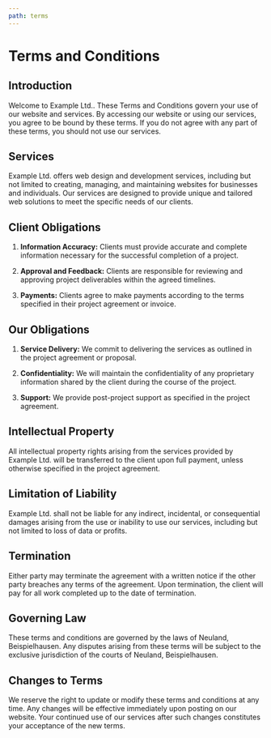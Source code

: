 ```yaml
---
path: terms
---
```



<SinglePaneContent>

# Terms and Conditions

## Introduction

Welcome to Example Ltd.. These Terms and Conditions govern your use of our website and services. By accessing our website or using our services, you agree to be bound by these terms. If you do not agree with any part of these terms, you should not use our services.

## Services

Example Ltd. offers web design and development services, including but not limited to creating, managing, and maintaining websites for businesses and individuals. Our services are designed to provide unique and tailored web solutions to meet the specific needs of our clients.

## Client Obligations

1. **Information Accuracy:** Clients must provide accurate and complete information necessary for the successful completion of a project.

2. **Approval and Feedback:** Clients are responsible for reviewing and approving project deliverables within the agreed timelines.

3. **Payments:** Clients agree to make payments according to the terms specified in their project agreement or invoice.

## Our Obligations

1. **Service Delivery:** We commit to delivering the services as outlined in the project agreement or proposal.

2. **Confidentiality:** We will maintain the confidentiality of any proprietary information shared by the client during the course of the project.

3. **Support:** We provide post-project support as specified in the project agreement.

## Intellectual Property

All intellectual property rights arising from the services provided by Example Ltd. will be transferred to the client upon full payment, unless otherwise specified in the project agreement.

## Limitation of Liability

Example Ltd. shall not be liable for any indirect, incidental, or consequential damages arising from the use or inability to use our services, including but not limited to loss of data or profits.

## Termination

Either party may terminate the agreement with a written notice if the other party breaches any terms of the agreement. Upon termination, the client will pay for all work completed up to the date of termination.

## Governing Law

These terms and conditions are governed by the laws of Neuland, Beispielhausen. Any disputes arising from these terms will be subject to the exclusive jurisdiction of the courts of Neuland, Beispielhausen.

## Changes to Terms

We reserve the right to update or modify these terms and conditions at any time. Any changes will be effective immediately upon posting on our website. Your continued use of our services after such changes constitutes your acceptance of the new terms.

</SinglePaneContent>
